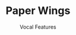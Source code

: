 ---
title: Paper Wings
subtitle: Vocal Features
credits: ["Composition: SoundPatrol, VDG, Voia", "Mix: Soundpatrol, VDG", "Master: Virtual Riot", "Vocals: Voia", "Art: Joey Phinn"]
release: true
description: Voia provides vocals on an anthemic, uplifting future bass song to kick off this stellar compilation from Paper Crane Collective.
soundcloudSrc: https://w.soundcloud.com/player/?url=https%3A//api.soundcloud.com/tracks/262638514&color=%232c747c&auto_play=false&hide_related=false&show_comments=true&show_user=true&show_reposts=false&show_teaser=true
imageSrc: ./cover.png
imageSrcAlt: A random image
links: ['https://music.apple.com/us/album/paper-wings/1323499403?i=1323499404', 'https://papercranecollective.bandcamp.com/album/paper-crane-vol-3', 'https://open.spotify.com/track/1I8mxr6ZC73uMk4IHoPkJk?si=a418595a7a74438a', 'https://music.amazon.com/albums/B077ZJDRT2?marketplaceId=ATVPDKIKX0DER&musicTerritory=US&ref=dm_sh_kIxQ0JawTy5ksXNvgVpVYROhw&trackAsin=B077ZKV46R']

---